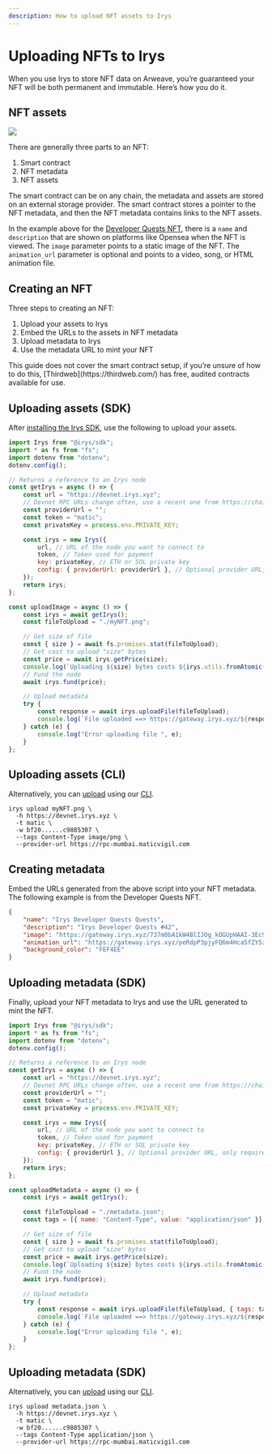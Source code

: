 ```yaml
---
description: How to upload NFT assets to Irys
---
```



# Uploading NFTs to Irys

When you use Irys to store NFT data on Arweave, you’re guaranteed your NFT will be both permanent and immutable. Here’s how you do it.

## NFT assets

<img src="/img/learn/NFTs/nft-metadata.png" />

There are generally three parts to an NFT:

1. Smart contract
2. NFT metadata
3. NFT assets

The smart contract can be on any chain, the metadata and assets are stored on an external storage provider. The smart contract stores a pointer to the NFT metadata, and then the NFT metadata contains links to the NFT assets.

In the example above for the [Developer Quests NFT](https://opensea.io/assets/matic/0x1c8f5f29d1498474844d6a5160b640c674276dba/0), there is a `name` and `description` that are shown on platforms like Opensea when the NFT is viewed. The `image` parameter points to a static image of the NFT. The `animation_url` parameter is optional and points to a video, song, or HTML animation file.

## Creating an NFT

Three steps to creating an NFT:

1. Upload your assets to Irys
2. Embed the URLs to the assets in NFT metadata
3. Upload metadata to Irys
4. Use the metadata URL to mint your NFT

<Callout type="info" emoji="ℹ️">
	This guide does not cover the smart contract setup, if you’re unsure of how to do this,
	[Thirdweb](https://thirdweb.com/) has free, audited contracts available for use.
</Callout>

## Uploading assets (SDK)

After [installing the Irys SDK](/developer-docs/irys-sdk), use the following to upload your assets.

```js
import Irys from "@irys/sdk";
import * as fs from "fs";
import dotenv from "dotenv";
dotenv.config();

// Returns a reference to an Irys node
const getIrys = async () => {
	const url = "https://devnet.irys.xyz";
	// Devnet RPC URLs change often, use a recent one from https://chainlist.org/chain/80001
	const providerUrl = "";
	const token = "matic";
	const privateKey = process.env.PRIVATE_KEY;

	const irys = new Irys({
		url, // URL of the node you want to connect to
		token, // Token used for payment
		key: privateKey, // ETH or SOL private key
		config: { providerUrl: providerUrl }, // Optional provider URL, only required when using Devnet
	});
	return irys;
};

const uploadImage = async () => {
	const irys = await getIrys();
	const fileToUpload = "./myNFT.png";

	// Get size of file
	const { size } = await fs.promises.stat(fileToUpload);
	// Get cost to upload "size" bytes
	const price = await irys.getPrice(size);
	console.log(`Uploading ${size} bytes costs ${irys.utils.fromAtomic(price)} ${token}`);
	// Fund the node
	await irys.fund(price);

	// Upload metadata
	try {
		const response = await irys.uploadFile(fileToUpload);
		console.log(`File uploaded ==> https://gateway.irys.xyz/${response.id}`);
	} catch (e) {
		console.log("Error uploading file ", e);
	}
};
```

## Uploading assets (CLI)

Alternatively, you can [upload](/developer-docs/cli/commands/upload) using our [CLI](/developer-docs/cli).

```console
irys upload myNFT.png \
  -h https://devnet.irys.xyz \
  -t matic \
  -w bf20......c9885307 \
  --tags Content-Type image/png \
  --provider-url https://rpc-mumbai.maticvigil.com
```

## Creating metadata

Embed the URLs generated from the above script into your NFT metadata. The following example is from the Developer Quests NFT.

```json
{
	"name": "Irys Developer Quests Quests",
	"description": "Irys Developer Quests #42",
	"image": "https://gateway.irys.xyz/737m0bA1kW4BlIJOg_kOGUpHAAI-3Ec9bdo8S_xTFKI",
	"animation_url": "https://gateway.irys.xyz/peRdpP3pjyFQ6m4Hca5fZY5zgz7RSlE86j-_5BEwnW0",
	"background_color": "FEF4EE"
}
```

## Uploading metadata (SDK)

Finally, upload your NFT metadata to Irys and use the URL generated to mint the NFT.

```js
import Irys from "@irys/sdk";
import * as fs from "fs";
import dotenv from "dotenv";
dotenv.config();

// Returns a reference to an Irys node
const getIrys = async () => {
	const url = "https://devnet.irys.xyz";
	// Devnet RPC URLs change often, use a recent one from https://chainlist.org/chain/80001
	const providerUrl = "";
	const token = "matic";
	const privateKey = process.env.PRIVATE_KEY;

	const irys = new Irys({
		url, // URL of the node you want to connect to
		token, // Token used for payment
		key: privateKey, // ETH or SOL private key
		config: { providerUrl }, // Optional provider URL, only required when using Devnet
	});
	return irys;
};

const uploadMetadata = async () => {
	const irys = await getIrys();

	const fileToUpload = "./metadata.json";
	const tags = [{ name: "Content-Type", value: "application/json" }];

	// Get size of file
	const { size } = await fs.promises.stat(fileToUpload);
	// Get cost to upload "size" bytes
	const price = await irys.getPrice(size);
	console.log(`Uploading ${size} bytes costs ${irys.utils.fromAtomic(price)} ${token}`);
	// Fund the node
	await irys.fund(price);

	// Upload metadata
	try {
		const response = await irys.uploadFile(fileToUpload, { tags: tags });
		console.log(`File uploaded ==> https://gateway.irys.xyz/${response.id}`);
	} catch (e) {
		console.log("Error uploading file ", e);
	}
};
```

## Uploading metadata (SDK)

Alternatively, you can [upload](/developer-docs/cli/commands/upload) using our [CLI](/developer-docs/cli).

```console
irys upload metadata.json \
  -h https://devnet.irys.xyz \
  -t matic \
  -w bf20......c9885307 \
  --tags Content-Type application/json \
  --provider-url https://rpc-mumbai.maticvigil.com
```
